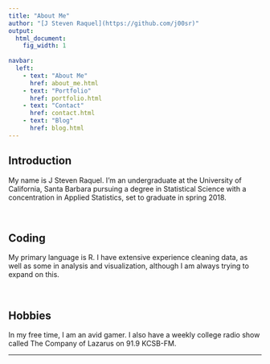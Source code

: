 ```yaml
---
title: "About Me"
author: "[J Steven Raquel](https://github.com/j00sr)"
output:
  html_document:
    fig_width: 1
    
navbar:  
  left:
    - text: "About Me"
      href: about_me.html
    - text: "Portfolio"
      href: portfolio.html
    - text: "Contact"
      href: contact.html
    - text: "Blog"
      href: blog.html
---
```


## Introduction

My name is J Steven Raquel. I'm an undergraduate at the University of California, Santa Barbara pursuing a degree in Statistical Science with a concentration in Applied Statistics, set to graduate in spring 2018. 

<br>

## Coding

My primary language is R. I have extensive experience cleaning data, as well as some in analysis and visualization, although I am always trying to expand on this.

<br>

## Hobbies

In my free time, I am an avid gamer. I also have a weekly college radio show called The Company of Lazarus on 91.9 KCSB-FM. 


----



